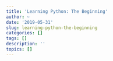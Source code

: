 ```yaml
---
title: 'Learning Python: The Beginning'
author: ~
date: '2019-05-31'
slug: learning-python-the-beginning
categories: []
tags: []
description: ''
topics: []
---
```

